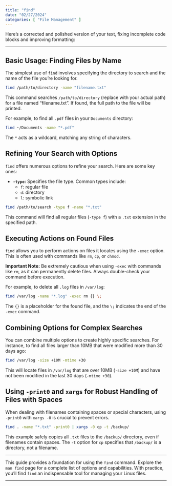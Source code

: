```yaml
---
title: "find"
date: "02/27/2024"
categories: [ "File Management" ]
---
```

Here’s a corrected and polished version of your text, fixing incomplete code blocks and improving formatting:

---

## Basic Usage: Finding Files by Name

The simplest use of `find` involves specifying the directory to search and the name of the file you're looking for.

```bash
find /path/to/directory -name "filename.txt"
```

This command searches `/path/to/directory` (replace with your actual path) for a file named "filename.txt". If found, the full path to the file will be printed.

For example, to find all `.pdf` files in your `Documents` directory:

```bash
find ~/Documents -name "*.pdf"
```

The `*` acts as a wildcard, matching any string of characters.

## Refining Your Search with Options

`find` offers numerous options to refine your search. Here are some key ones:

- **`-type`:** Specifies the file type. Common types include:
    - `f`: regular file
    - `d`: directory
    - `l`: symbolic link

```bash
find /path/to/search -type f -name "*.txt"
```

This command will find all regular files (`-type f`) with a `.txt` extension in the specified path.

## Executing Actions on Found Files

`find` allows you to perform actions on files it locates using the `-exec` option. This is often used with commands like `rm`, `cp`, or `chmod`.

**Important Note:** Be extremely cautious when using `-exec` with commands like `rm`, as it can permanently delete files. Always double-check your command before execution.

For example, to delete all `.log` files in `/var/log`:

```bash
find /var/log -name "*.log" -exec rm {} \;
```

The `{}` is a placeholder for the found file, and the `\;` indicates the end of the `-exec` command.

## Combining Options for Complex Searches

You can combine multiple options to create highly specific searches. For instance, to find all files larger than 10MB that were modified more than 30 days ago:

```bash
find /var/log -size +10M -mtime +30
```

This will locate files in `/var/log` that are over 10MB (`-size +10M`) and have not been modified in the last 30 days (`-mtime +30`).

## Using `-print0` and `xargs` for Robust Handling of Files with Spaces

When dealing with filenames containing spaces or special characters, using `-print0` with `xargs -0` is crucial to prevent errors.

```bash
find . -name "*.txt" -print0 | xargs -0 cp -t /backup/
```

This example safely copies all `.txt` files to the `/backup/` directory, even if filenames contain spaces. The `-t` option for `cp` specifies that `/backup/` is a directory, not a filename.

---

This guide provides a foundation for using the `find` command. Explore the `man find` page for a complete list of options and capabilities. With practice, you'll find `find` an indispensable tool for managing your Linux files.

---

